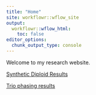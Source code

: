 ```yaml
---
title: "Home"
site: workflowr::wflow_site
output:
  workflowr::wflow_html:
    toc: false
editor_options:
  chunk_output_type: console
---
```


Welcome to my research website.

[Synthetic Diploid Results](synthetic_diploid_results.html)

[Trio phasing results](trio_phasing_results.html)
